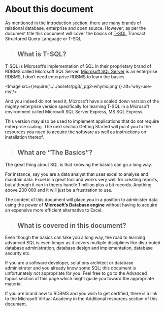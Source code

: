 

# About this document

As mentioned in the introduction section; there are many brands of relational database, enterprise and open source. However; as per the document title this document will cover the basics of [T-SQL](https://docs.microsoft.com/en-us/sql/t-sql/language-reference?view=sql-server-2017) Transact Structured Query Language or T-SQL


<style jsx="true">{`
    #what-is-t-sql, #what-are-the-basics, #what-is-covered-in-this-document, #why-t-sql{
        margin: 0 0 0 15px;
    } 
    [alt="why-use-ms"]{
        position: relative;
        width: 100%;
        height: auto;
    }  
`}</style>

> ## What is T-SQL?

T-SQL is Microsoft’s implementation of SQL in their proprietary brand of RDBMS called Microsoft SQL Server. [Microsoft SQL Server](https://docs.microsoft.com/en-us/sql/database-engine/install-windows/installation-for-sql-server?view=sql-server-2017) is an enterprise RDBMS, I don’t need enterprise RDBMS to learn the basics.

<Image src={require('../../assets/pg3/_pg3-whyms.png')} alt='why-use-ms'/>

And you indeed do not need it, Microsoft have a scaled down version of the mighty enterprise version specifically for learning T-SQL in a Microsoft environment called Microsoft SQL Server Express, MS SQL Express.

This version may also be used to implement applications that do not require enterprise scaling. The next section Getting Started will point you to the resources you need to acquire the software as well as instructions on installation thereof.

> ## What are “The Basics”?

The great thing about SQL is that knowing the basics can go a long way.

For instance, say you are a data analyst that uses excel to analyse and maintain data. Excel is a great tool and works very well for creating reports, but although it can in theory handle 1 million plus a bit records. Anything above 200 000 and it will just be a frustration to use.

The content of this document will place you in a position to administer data using the power of **Microsoft’s Database engine** without having to acquire an expensive more efficient alternative to Excel.

> ## What is covered in this document?

Even though the basics can take you a long way, the road to learning advanced SQL is even longer as it covers multiple disciplines like distributed database administration, database design and implementation, database security etc.

If you are a software developer, solutions architect or database administrator and you already know some SQL; this document is unfortunately not appropriate for you. Feel free to go to the Advanced topics section of this page which might guide you toward the appropriate material.

If you are brand new to RDBMS and you wish to get certified, there is a link to the Microsoft Virtual Academy in the Additional resources section of this document.

